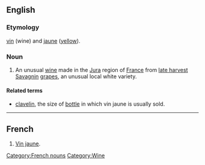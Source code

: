 ==English==
===Etymology===
{{F.}} [[vin]] (wine) and [[jaune]] ([[yellow]]).

===Noun===
{{wikipedia}}
{{en-noun|sg=[[vin]] [[jaune]]|vins jaunes}}
# An unusual [[wine]] made in the [[Jura]] region of [[France]] from [[late harvest]] [[Savagnin]] [[grapes]], an unusual local white variety.

====Related terms====
*[[clavelin]], the size of [[bottle]] in which vin jaune is usually sold.

----

==French==
{{fr-noun|sg=[[vin]] [[jaune]]|vins jaunes}}
# [[vin jaune#English|Vin jaune]].

[[Category:French nouns]]
[[Category:Wine]]